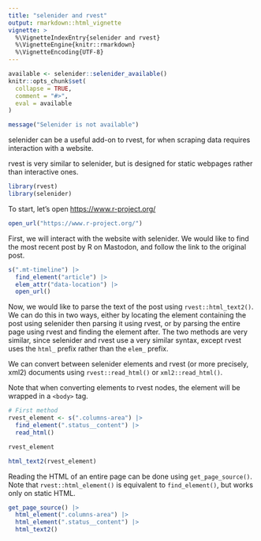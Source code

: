 ```yaml
---
title: "selenider and rvest"
output: rmarkdown::html_vignette
vignette: >
  %\VignetteIndexEntry{selenider and rvest}
  %\VignetteEngine{knitr::rmarkdown}
  %\VignetteEncoding{UTF-8}
---
```


```r
available <- selenider::selenider_available()
knitr::opts_chunk$set(
  collapse = TRUE,
  comment = "#>",
  eval = available
)
```

```r
message("Selenider is not available")
```

selenider can be a useful add-on to rvest, for when scraping data requires
interaction with a website.

rvest is very similar to selenider, but is designed for static webpages rather
than interactive ones.

```r
library(rvest)
library(selenider)
```

To start, let's open <https://www.r-project.org/>

```r
open_url("https://www.r-project.org/")
```

First, we will interact with the website with selenider. We would like
to find the most recent post by R on Mastodon, and follow the link to the
original post.

```r
s(".mt-timeline") |>
  find_element("article") |>
  elem_attr("data-location") |>
  open_url()
```

Now, we would like to parse the text of the post using `rvest::html_text2()`.
We can do this in two ways, either by locating the element containing the post
using selenider then parsing it using rvest, or by parsing the entire page using
rvest and finding the element after. The two methods are very similar, since
selenider and rvest use a very similar syntax, except rvest uses the `html_`
prefix rather than the `elem_` prefix.

We can convert between selenider elements and rvest (or more precisely, xml2)
documents using `rvest::read_html()` or `xml2::read_html()`.

Note that when converting elements to rvest nodes, the element will be wrapped
in a `<body>` tag.
```r
# First method
rvest_element <- s(".columns-area") |>
  find_element(".status__content") |>
  read_html()

rvest_element

html_text2(rvest_element)
```

Reading the HTML of an entire page can be done using `get_page_source()`.
Note that `rvest::html_element()` is equivalent to `find_element()`, but
works only on static HTML.

```r
get_page_source() |>
  html_element(".columns-area") |>
  html_element(".status__content") |>
  html_text2()
```
